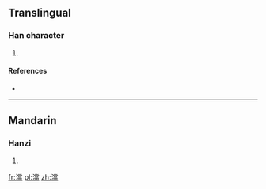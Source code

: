 ==Translingual==

===Han character===
{{Han char|rn=85|rad=水|as=13|sn=16|four=3916<sub>6</sub>|canj=水火月田 (EFBW)}}

# {{defn|Han|sort=水13}}

====References====
* {{Han ref|kx=0652.420|dkj=18381|hdz=31755.060|uh=6FA2|ud=28578|bh=EA40|bd=59968}}

----

==Mandarin==

===Hanzi===
{{cmn-hanzi|pin=[[dāng]] ([[dang1]]), [[guǎn]] ([[guan3]]), [[huàn]] ([[huan4]])|wg=tang<sup>1</sup>, kuan<sup>3</sup>, huan<sup>4</sup>}}

# {{defn|lang=cmn|sort=水13}}

[[fr:澢]]
[[pl:澢]]
[[zh:澢]]